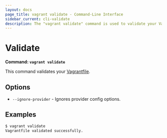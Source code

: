```yaml
---
layout: docs
page_title: vagrant validate - Command-Line Interface
sidebar_current: cli-validate
description: The "vagrant validate" command is used to validate your Vagrantfile.
---
```


# Validate

**Command: `vagrant validate`**

This command validates your [Vagrantfile](/docs/vagrantfile/).

## Options

- `--ignore-provider` - Ignores provider config options.

## Examples

```sh
$ vagrant validate
Vagrantfile validated successfully.
```

